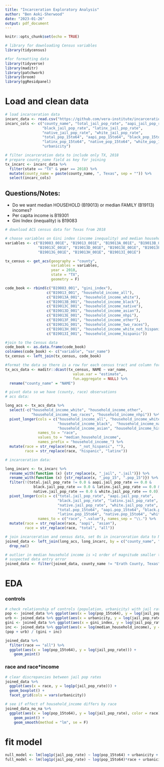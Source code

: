 ```yaml
---
title: "Incarceration Exploratory Analysis"
author: "Ben Aoki-Sherwood"
date: "2023-01-26"
output: pdf_document
---
```


```r
knitr::opts_chunk$set(echo = TRUE)
```

```r
# library for downloading Census variables
library(tidycensus)

#for formatting data
library(tidyverse)
library(maditr)
library(patchwork)
library(broom)
library(ggResidpanel)
```

# Load and clean data

```r
# load incarceration data
incarc_data <- read.csv("https://github.com/vera-institute/incarceration-trends/raw/master/incarceration_trends.csv")
incarc_cols <- c("county_name", "total_jail_pop_rate", "aapi_jail_pop_rate", 
                 "black_jail_pop_rate", "latinx_jail_pop_rate", 
                 "native_jail_pop_rate", "white_jail_pop_rate",
                 "total_pop_15to64", "aapi_pop_15to64", "black_pop_15to64",
                 "latinx_pop_15to64", "native_pop_15to64", "white_pop_15to64",
                 "urbanicity")

# filter incarceration data to include only TX, 2018
# prepare county_name field as key for joining
tx_incarc <- incarc_data %>%
  filter(state == "TX" & year == 2018) %>%
  mutate(county_name = paste(county_name, ", Texas", sep = "")) %>%
  select(incarc_cols)
```

## Questions/Notes:

- Do we want median HOUSEHOLD (B19013) or median FAMILY (B19113) incomes?
- Per capita income is B19301
- Gini Index (inequality) is B19083

```r
# download ACS census data for Texas from 2018

# choose variables on Gini index (income inequality) and median household income by race
variables <- c("B19083_001E", "B19013_001E", "B19013A_001E", "B19013B_001E", 
               "B19013C_001E", "B19013D_001E", "B19013E_001E", "B19013F_001E", 
               "B19013G_001E", "B19013H_001E", "B19013I_001E")

tx_census <- get_acs(geography = "county", 
                     variables = variables, 
                     year = 2018,
                     state = "TX",
                     geometry = F)

code_book <- rbind(c("B19083_001", "gini_index"),
                   c("B19013_001", "household_income_all"),
                   c("B19013A_001", "household_income_white"),
                   c("B19013B_001", "household_income_black"),
                   c("B19013C_001", "household_income_native"),
                   c("B19013D_001", "household_income_asian"),
                   c("B19013E_001", "household_income_nhpi"),
                   c("B19013F_001", "household_income_other"),
                   c("B19013G_001", "household_income_two_races"),
                   c("B19013H_001", "household_income_white_not_hispanic"),
                   c("B19013I_001", "household_income_hispanic"))

#join to the Census data
code_book <- as.data.frame(code_book)
colnames(code_book) <- c("variable", "var_name")
tx_census <- left_join(tx_census, code_book)

#format the data so there is a row for each census tract and column for every variable
tx_acs_data <- maditr::dcast(tx_census, NAME ~ var_name, 
                               value.var = "estimate", 
                               fun.aggregate = NULL) %>%
  rename("county_name" = "NAME")
```

```r
# pivot data so we have (county, race) observations
# acs data:

long_acs <- tx_acs_data %>%
  select(-c("household_income_white", "household_income_other", 
            "household_income_two_races", "household_income_nhpi")) %>%
  pivot_longer(cols = c("household_income_all", "household_income_white_not_hispanic", 
                        "household_income_black",  "household_income_native", 
                        "household_income_asian", "household_income_hispanic"), 
               names_to = "race", 
               values_to = "median_household_income", 
               names_prefix = "household_income_") %>%
  mutate(race = str_replace(race, "_not_hispanic", ""), 
         race = str_replace(race, "hispanic", "latinx"))

# incarceration data:

long_incarc <- tx_incarc %>%
  rename_with(function (x) {str_replace(x, "_jail", ".jail")}) %>%
  rename_with(function (x) {str_replace(x, "_pop_15", ".pop_15")}) %>%
  filter(!(total.jail_pop_rate != 0.0 & aapi.jail_pop_rate == 0.0 & 
             black.jail_pop_rate == 0.0 & latinx.jail_pop_rate == 0.0 & 
             native.jail_pop_rate == 0.0 & white.jail_pop_rate == 0.0)) %>%
  pivot_longer(cols = c("total.jail_pop_rate", "aapi.jail_pop_rate", 
                        "black.jail_pop_rate", "latinx.jail_pop_rate", 
                        "native.jail_pop_rate", "white.jail_pop_rate",
                        "total.pop_15to64", "aapi.pop_15to64", "black.pop_15to64",
                        "latinx.pop_15to64", "native.pop_15to64", "white.pop_15to64"),
               names_to = c("race", ".value"), names_sep = "\\.") %>%
  mutate(race = str_replace(race, "aapi", "asian"),
         race = str_replace(race, "total", "all"))
```

```r
# join incarceration and census data, set 0s in incarceration data to NAs and remove NAs
joined_data <- left_join(long_acs, long_incarc, by = c("county_name", "race")) %>%
  drop_na()

# outlier in median household income is >1 order of magnitude smaller than all other points
# suspected data entry error
joined_data <- filter(joined_data, county_name != "Erath County, Texas" | race != "black")
```

# EDA

### controls

```r
# check relationship of controls (population, urbanicity) with jail rate (including 0s!)
pop <- joined_data %>% ggplot(aes(x = log(pop_15to64), y = log(jail_pop_rate))) + geom_point()
urb <- joined_data %>% ggplot(aes(x = urbanicity, y = log(jail_pop_rate))) + geom_boxplot()
gini <- joined_data %>% ggplot(aes(x = gini_index, y = log(jail_pop_rate))) + geom_point()
inc <- joined_data %>% ggplot(aes(x = log(median_household_income), y = log(jail_pop_rate))) + geom_point()
(pop + urb) / (gini + inc)
```

```r
joined_data %>%
  filter(race == "all") %>%
  ggplot(aes(x = log(pop_15to64), y = log(jail_pop_rate))) +
    geom_point()
```


### race and race*income

```r
# clear discrepancies between jail pop rates 
joined_data %>% 
  ggplot(aes(x = race, y = log1p(jail_pop_rate))) +
  geom_boxplot() +
  facet_grid(cols = vars(urbanicity))
```


```r
# see if effect of household_income differs by race
joined_data_no_na %>% 
  ggplot(aes(x = log(pop_15to64), y = log(jail_pop_rate), color = race)) +
    geom_point() +
    geom_smooth(method = "lm", se = F)
```

# fit model

```r
null_model <- lm(log1p(jail_pop_rate) ~ log(pop_15to64) + urbanicity + median_household_income)
full_model <- lm(log1p(jail_pop_rate) ~ log(pop_15to64)*race + urbanicity + log(median_household_income) + gini_index)
```

